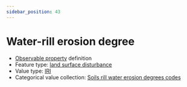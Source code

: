 ```yaml
---
sidebar_position: 43
---
```



# Water-rill erosion degree

- [Observable property](/viewers/dawe-vocabs?uri=https://linked.data.gov.au/def/nrm/5b9b43b7-6d79-4e92-bbbf-f9ec71a9e1d9) definition
- Feature type: [land surface disturbance](http://linked.data.gov.au/def/tern-cv/7e256d28-e686-4b6a-b64a-ac1b1a8f164d)
- Value type: [IRI](https://w3id.org/tern/ontologies/tern/IRI)
- Categorical value collection: [Soils rill water erosion degrees codes](/viewers/dawe-vocabs?uri=https://linked.data.gov.au/def/nrm/c5bb4782-a8c7-4293-b6f0-b53c6c808f5f)

<Example
  protocolModule="plot-soil-description"
  observableProperty="https://linked.data.gov.au/def/nrm/5b9b43b7-6d79-4e92-bbbf-f9ec71a9e1d9"
/>
